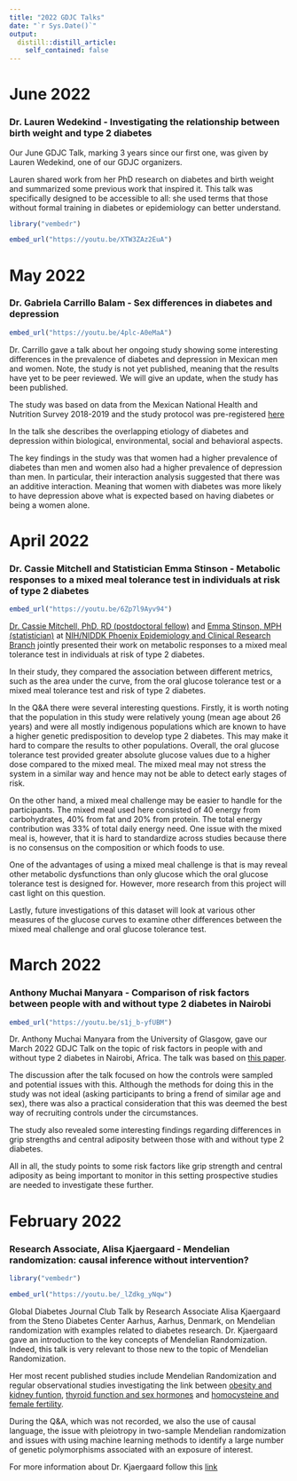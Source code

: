 ```yaml
---
title: "2022 GDJC Talks"
date: "`r Sys.Date()`"
output:
  distill::distill_article:
    self_contained: false
---
```


# June 2022

### Dr. Lauren Wedekind - Investigating the relationship between birth weight and type 2 diabetes
Our June GDJC Talk, marking 3 years since our first one, was given by Lauren Wedekind, one of our GDJC organizers. 

Lauren shared work from her PhD research on diabetes and birth weight and summarized some previous work that inspired it. This talk was specifically designed to be accessible to all: she used terms that those without formal training in diabetes or epidemiology can better understand. 

```r

library("vembedr")

embed_url("https://youtu.be/XTW3ZAz2EuA")

```

# May 2022

### Dr. Gabriela Carrillo Balam - Sex differences in diabetes and depression

```r

embed_url("https://youtu.be/4plc-A0eMaA")

```

Dr. Carrillo gave a talk about her ongoing study showing some interesting differences in the prevalence of diabetes and depression in Mexican men and women. Note, the study is not yet published, meaning that the results have yet to be peer reviewed. We will give an update, when the study has been published. 

The study was based on data from the Mexican National Health and Nutrition Survey 2018-2019 and the study protocol was pre-registered [here](https://osf.io/g3bsk)

In the talk she describes the overlapping etiology of diabetes and depression within biological, environmental, social and behavioral aspects. 

The key findings in the study was that women had a higher prevalence of diabetes than men and women also had a higher prevalence of depression than men. In particular, their interaction analysis suggested that there was an additive interaction. Meaning that women with diabetes was more likely to have depression above what is expected based on having diabetes or being a women alone. 

# April 2022

### Dr. Cassie Mitchell and Statistician Emma Stinson - Metabolic responses to a mixed meal tolerance test in individuals at risk of type 2 diabetes

```r

embed_url("https://youtu.be/6Zp7l9Ayv94")

```

[Dr. Cassie Mitchell, PhD, RD (postdoctoral fellow)](https://www.researchgate.net/profile/Cassie-Mitchell) and [Emma Stinson, MPH (statistician)](https://www.researchgate.net/profile/Emma-Stinson) at [NIH/NIDDK Phoenix Epidemiology and Clinical Research Branch](https://www.niddk.nih.gov/research-funding/at-niddk/labs-branches/phoenix-epidemiology-clinical-research-branch) jointly presented their work on metabolic responses to a mixed meal tolerance test in individuals at risk of type 2 diabetes. 

In their study, they compared the association between different metrics, such as the area under the curve, from the oral glucose tolerance test or a mixed meal tolerance test and risk of type 2 diabetes. 

In the Q&A there were several interesting questions. Firstly, it is worth noting that the population in this study were relatively young (mean age about 26 years) and were all mostly indigenous populations which are known to have a higher genetic predisposition to develop type 2 diabetes. This may make it hard to compare the results to other populations. Overall, the oral glucose tolerance test provided greater absolute glucose values due to a higher dose compared to the mixed meal. The mixed meal may not stress the system in a similar way and hence may not be able to detect early stages of risk. 

On the other hand, a mixed meal challenge may be easier to handle for the participants. The mixed meal used here consisted of 40 energy from carbohydrates, 40% from fat and 20% from protein. The total energy contribution was 33% of total daily energy need. One issue with the mixed meal is, however, that it is hard to standardize across studies because there is no consensus on the composition or which foods to use. 

One of the advantages of using a mixed meal challenge is that is may reveal other metabolic dysfunctions than only glucose which the oral glucose tolerance test is designed for. However, more research from this project will cast light on this question. 

Lastly, future investigations of this dataset will look at various other measures of the glucose curves to examine other differences between the mixed meal challenge and oral glucose tolerance test.

# March 2022

### Anthony Muchai Manyara - Comparison of risk factors between people with and without type 2 diabetes in Nairobi

```r

embed_url("https://youtu.be/s1j_b-yfUBM")

```

Dr. Anthony Muchai Manyara from the University of Glasgow, gave our March 2022 GDJC Talk on the topic of risk factors in people with and without type 2 diabetes in Nairobi, Africa. The talk was based on [this paper](https://onlinelibrary.wiley.com/doi/10.1111/tmi.13629). 

The discussion after the talk focused on how the controls were sampled and potential issues with this. Although the methods for doing this in the study was not ideal (asking participants to bring a frend of similar age and sex), there was also a practical consideration that this was deemed the best way of recruiting controls under the circumstances. 

The study also revealed some interesting findings regarding differences in grip strengths and central adiposity between those with and without type 2 diabetes.

All in all, the study points to some risk factors like grip strength and central adiposity as being important to monitor in this setting prospective studies are needed to investigate these further.

# February 2022

### Research Associate, Alisa Kjaergaard - Mendelian randomization: causal inference without intervention?

```r

library("vembedr")

embed_url("https://youtu.be/_lZdkg_yNqw")

```

Global Diabetes Journal Club Talk by Research Associate Alisa Kjaergaard from the Steno Diabetes Center Aarhus, Aarhus, Denmark, on Mendelian randomization with examples related to diabetes research. Dr. Kjaergaard gave an introduction to the key concepts of Mendelian Randomization. Indeed, this talk is very relevant to those new to the topic of Mendelian Randomization.

Her most recent published studies include Mendelian Randomization and regular observational studies investigating the link between [obesity and kidney funtion](https://academic.oup.com/clinchem/advance-article-abstract/doi/10.1093/clinchem/hvab249/6469631?redirectedFrom=fulltext&login=false), [thyroid function and sex hormones](https://link.springer.com/article/10.1007%2Fs10654-021-00721-z) and [homocysteine and female fertility](https://www.nature.com/articles/s41430-021-00898-2).

During the Q&A, which was not recorded, we also the use of causal language, the issue with pleiotropy in two-sample Mendelian randomization and issues with using machine learning methods to identify a large number of genetic polymorphisms associated with an exposure of interest.  

For more information about Dr. Kjaergaard follow this [link](https://www.stenoaarhus.dk/kontakt/Alisa-Kjaergaard/)